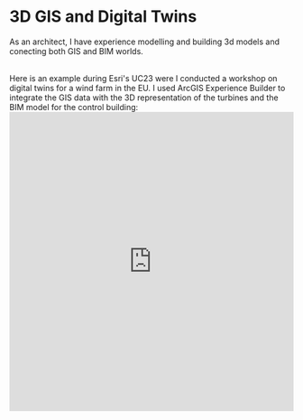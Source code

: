 
# 3D GIS and Digital Twins

As an architect, I have experience modelling and building 3d models and conecting both GIS and BIM worlds.

<br />
Here is an example during Esri's UC23 were I conducted a workshop on digital twins
for a wind farm in the EU. I used ArcGIS Experience Builder to integrate the GIS
data with the 3D representation of the turbines and the BIM model for the control
building:
<br />
<Bleed>
  <iframe
    width="100%"
    height="530"
    src="https://youtube.com/embed/aH3njzv0w8w"
    frameborder="0"
    allow="accelerometer; autoplay; clipboard-write; encrypted-media; gyroscope; picture-in-picture"
    allowfullscreen
  />
</Bleed>
<br />
<Image src="/CU23_workshop.png" width={625} height={400} />
<br />
<br />

# Other 3D related apps

I can develop specific aplications involving 3d data and real-time location devices.

<br />
## Digital Twin for Sumapaz community
<br />I developed this app for the community of Sumapaz to oversee and manage
their infrastructure interactively during Covid time. See the live app here
[Sumapaz App](https://sumapaz.netlify.app/dashboard)
<Bleed>
  <iframe
    width="100%"
    height="530"
    src="https://youtube.com/embed/BL8AuJHh7aY"
    frameborder="0"
    allow="accelerometer; autoplay; clipboard-write; encrypted-media; gyroscope; picture-in-picture"
    allowfullscreen
  />
</Bleed>
<br />
## Coffee Satellite - coordinate submission app
<br />
I developed this simple tool for coffee farmers to summit their location to a GoogleForms
and request further assistance. See the live app here [Coffee Satellite App](https://coffee-satellite.vercel.app/)
<br />
<Bleed>
  <iframe
    width="100%"
    height="530"
    src="https://youtube.com/embed/SeK20sef9TI"
    frameborder="0"
    allow="accelerometer; autoplay; clipboard-write; encrypted-media; gyroscope; picture-in-picture"
    allowfullscreen
  />
</Bleed>
<br />
## Live Tracking - movement data with GIS
<br />
<Bleed>
  <iframe
    width="100%"
    height="530"
    src="https://youtube.com/embed/dkf0rpKR-S0"
    frameborder="0"
    allow="accelerometer; autoplay; clipboard-write; encrypted-media; gyroscope; picture-in-picture"
    allowfullscreen
  />
</Bleed>
<br />I explored the possibilities of live tracking within ArcGIS Online using
temporal data in a MapJam session at Esri Spain. I used ArcGIS Experience
Builder and created some AI images using Microsoft Designer [Where is Miss
Dangermond](https://experience.arcgis.com/experience/49043d2cf09d4e1fa7d4247ea61cd47f/)
<br />I enjoy taking 3d models to the web using Three.js. In this example, I was
requested to provide an online experience for a model unit for CONHEXA, a private
real estate developer. This is the live demo [Conhexa interactive](https://conhexa.netlify.app/).
And this is the [GitHub repo](https://github.com/andriusmv/conhexa).

<br />
## 3D development with ThreeJs

I use React Three Fiber (R3F) (and Typescript) for
3d stuff. And I usually model in Blender (❤️). I can also provide BIM models using
the IFC.js library.

<br />
<br />
<Image src="/conhexa.png" width={800} height={650} />
<br />
You can see more of my 3d modelling skills in my [ArtStation
portfolio](https://artstation.com/pantallaverde)

<br />
